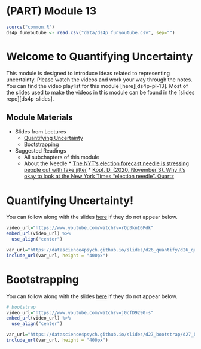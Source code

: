# (PART) Module 13 {-}

```r
source("common.R")
ds4p_funyoutube <- read.csv("data/ds4p_funyoutube.csv", sep="")
```

# Welcome to Quantifying Uncertainty

This module is designed to introduce ideas related to representing uncertainty. Please watch the videos and work your way through the notes. You can find the video playlist for this module [here][ds4p-pl-13]. Most of the slides used to make the videos in this module can be found in the [slides repo][ds4p-slides].


## Module Materials

* Slides from Lectures
  * [Quantifying Uncertainty](https://datascience4psych.github.io/slides/d26_quantify/d26_quantify.html)
  * [Bootstrapping](https://datascience4psych.github.io/slides/d27_bootstrap/d27_bootstrap.html)
* Suggested Readings
  * All subchapters of this module
  * About the Needle
    	* [The NYT's election forecast needle is stressing people out with fake jitter](https://www.theverge.com/2016/11/8/13571216/new-york-times-election-forecast-jitter-needle)
	    * [Kopf, D. (2020, November 3). Why it's okay to look at the New York Times "election needle". Quartz](https://qz.com/1924611/its-okay-to-look-at-the-new-york-times-election-needle/)


# Quantifying Uncertainty!

You can follow along with the slides [here](https://datascience4psych.github.io/slides/d26_quantify/d26_quantify.html) if they do not appear below.  

```r

video_url="https://www.youtube.com/watch?v=rQp3knI6Pdk"
embed_url(video_url) %>%
  use_align("center")
```

```r
var_url="https://datascience4psych.github.io/slides/d26_quantify/d26_quantify.html"
include_url(var_url, height = "400px")
```



# Bootstrapping

You can follow along with the slides [here](https://datascience4psych.github.io/slides/d27_bootstrap/d27_bootstrap.html) if they do not appear below.

```r
# bootstrap
video_url="https://www.youtube.com/watch?v=j0cfD9290-s"
embed_url(video_url) %>%
  use_align("center")
```


```r
var_url="https://datascience4psych.github.io/slides/d27_bootstrap/d27_bootstrap.html"
include_url(var_url, height = "400px")
```


